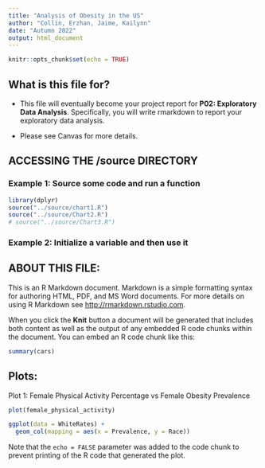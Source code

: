 ```yaml
---
title: "Analysis of Obesity in the US"
author: "Collin, Erzhan, Jaime, Kailynn"
date: "Autumn 2022"
output: html_document
---
```


```r
knitr::opts_chunk$set(echo = TRUE)
```

## What is this file for?

* This file will eventually become your project report for **P02: Exploratory Data Analysis**. Specifically, you will write rmarkdown to report your exploratory data analysis.

* Please see Canvas for more details.

## ACCESSING THE /source DIRECTORY
### Example 1: Source some code and run a function
```r
library(dplyr)
source("../source/chart1.R")
source("../source/Chart2.R")
# source("../source/Chart3.R")

```

### Example 2: Initialize a variable and then use it

## ABOUT THIS FILE: 

This is an R Markdown document. Markdown is a simple formatting syntax for authoring HTML, PDF, and MS Word documents. For more details on using R Markdown see <http://rmarkdown.rstudio.com>.

When you click the **Knit** button a document will be generated that includes both content as well as the output of any embedded R code chunks within the document. You can embed an R code chunk like this:

```r
summary(cars)
```

## Plots:

Plot 1: Female Physical Activity Percentage vs Female Obesity Prevalence

```r
plot(female_physical_activity)
```

```r
ggplot(data = WhiteRates) + 
  geom_col(mapping = aes(x = Prevalence, y = Race))
```

Note that the `echo = FALSE` parameter was added to the code chunk to prevent printing of the R code that generated the plot.
